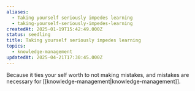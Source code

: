 ```yaml
---
aliases:
  - Taking yourself seriously impedes learning
  - taking-yourself-seriously-impedes-learning
createdAt: 2025-01-19T15:42:49.000Z
status: seedling
title: Taking yourself seriously impedes learning
topics:
  - knowledge-management
updatedAt: 2025-04-21T17:30:45.000Z
---
```

Because it ties your self worth to not making mistakes, and mistakes are necessary for [[knowledge-management|knowledge-management]].
